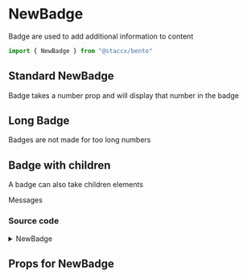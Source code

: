 
<Meta title="components/NewBadge" component={NewBadge}/>

# NewBadge
Badge are used to add additional information to content

```javascript
import { NewBadge } from "@staccx/bento"
```

## Standard NewBadge
Badge takes a number prop and will display that number in the badge

<Preview>
  <Story name="Standard">
   <NewBadge number={11} />
  </Story>
</Preview>



## Long Badge
Badges are not made for too long numbers

<Preview>
  <Story name="Long Badge">
   <NewBadge number={10000} />
  </Story>
</Preview>

## Badge with children
A badge can also take children elements

<Preview>
  <Story name="Children">
   <NewBadge number={10}>Messages</NewBadge>
  </Story>
</Preview>

### Source code
<details><summary>NewBadge</summary>
<p>

```bash
import React from "react"
import styled from "styled-components"
import PropTypes from "prop-types"
import fontSmoothing from "../../theming/styles/fontsmoothing"
import {
  color,
  fontWeight,
  applyVariants,
  commonPropTypes
} from "../../theming"
import themeProps from "./NewBadge.themeProps"
import { componentCreateFactory } from "../../theming/utils/createVariantsFunctionFactory"

const NewBadge = ({ number, children, variant }) => (
  <NewBadgeWrapper variant={variant}>
    {children}
    {number > 0 && (
      <Badge number={number} variant={variant}>
        <span>{number}</span>
      </Badge>
    )}
  </NewBadgeWrapper>
)

const NewBadgeWrapper = styled.div`
  position: relative;
  display: inline-block;
  ${applyVariants(themeProps.wrapper)};
`

const Badge = styled.span`
  display: flex;
  justify-content: center;
  align-items: center;
  width: 20px;
  height: 20px;
  line-height: 1;
  background: ${color.warning};
  border-radius: 50%;
  text-align: center;
  color: ${color.white};
  font-size: ${p => (p.number < 99 ? "12px" : "10px")};
  font-weight: ${fontWeight.bold};
  right: -12px;
  bottom: -12px;
  position: absolute;
  ${fontSmoothing};
  ${applyVariants(themeProps.badge)};
`

NewBadge.propTypes = {
  /**
   * Number will be displayed on the badge
   */
  number: PropTypes.number.isRequired,
  children: commonPropTypes.children
}
NewBadge.themeProps = themeProps
NewBadge.createVariants = componentCreateFactory(NewBadge)

export default NewBadge

```

</p>
</details>

## Props for NewBadge
<Props of={NewBadge} />

